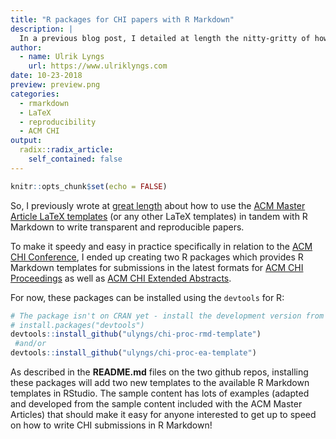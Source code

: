 ```yaml
---
title: "R packages for CHI papers with R Markdown"
description: |
  In a previous blog post, I detailed at length the nitty-gritty of how one might take the ACM Master Article LaTeX templates and get them to play nicely with R Markdown. To make it super easy in practice, I created two R packages which supply easy-to-use R Markdown templates in RStudio for CHI Proceedings and CHI Extended Abstracts.
author:
  - name: Ulrik Lyngs
    url: https://www.ulriklyngs.com
date: 10-23-2018
preview: preview.png
categories:
  - rmarkdown
  - LaTeX 
  - reproducibility
  - ACM CHI
output:
  radix::radix_article:
    self_contained: false
---
```


```r
knitr::opts_chunk$set(echo = FALSE)
```

So, I previously wrote at [great length](https://ulriklyngs.com/blog/acm-articles-with-r-markdown) about how to use the [ACM Master Article LaTeX templates](https://www.acm.org/publications/proceedings-template) (or any other LaTeX templates) in tandem with R Markdown to write transparent and reproducible papers.

To make it speedy and easy in practice specifically in relation to the [ACM CHI Conference](https://sigchi.org), I ended up creating two R packages which provides R Markdown templates for submissions in the latest formats for [ACM CHI Proceedings](https://github.com/ulyngs/chi-proc-rmd-template) as well as [ACM CHI Extended Abstracts](https://github.com/ulyngs/chi-ea-rmd-template).

For now, these packages can be installed using the `devtools` for R:
```r
# The package isn't on CRAN yet - install the development version from GitHub:
# install.packages("devtools")
devtools::install_github("ulyngs/chi-proc-rmd-template")
 #and/or
devtools::install_github("ulyngs/chi-proc-ea-template")
``` 

As described in the **README.md** files on the two github repos, installing these packages will add two new templates to the available R Markdown templates in RStudio. The sample content has lots of examples (adapted and developed from the sample content included with the ACM Master Articles) that should make it easy for anyone interested to get up to speed on how to write CHI submissions in R Markdown!